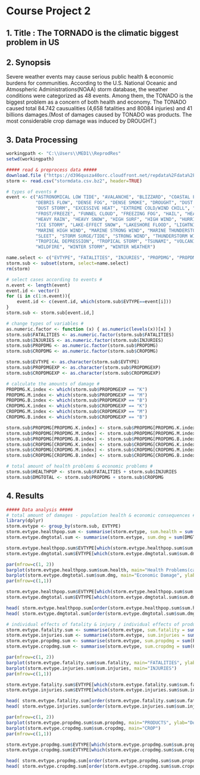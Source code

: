 Course Project 2
==============================================================

## 1. Title : The TORNADO is the climatic biggest problem in US 

## 2. Synopsis
  Severe weather events may cause serious public health & economic burdens for communities. According to the U.S. National Oceanic and Atmospheric Administrations(NOAA) storm database, the weather conditions were categorized as 48 events. Among them, the TONADO is the biggest problem as a concern of both health and economy. The TONADO caused total 84.742 causualities (4,658 fatalities and 80084 injuries) and 41 billions damages.(Most of damages caused by TONADO was products. The most considerable crop damage was induced by DROUGHT.)
  
 
## 3. Data Processing
```r
workingpath <- "C:\\Users\\MED1\\ReprodRes"
setwd(workingpath)

##### read & preprocess data #####
download.file ("https://d396qusza40orc.cloudfront.net/repdata%2Fdata%2FStormData.csv.bz2", "stormdata.csv.bz2")
storm <- read.csv("stormdata.csv.bz2", header=TRUE)

# types of events #
event <- c("ASTRONOMICAL LOW TIDE", "AVALANCHE", "BLIZZARD", "COASTAL FLOOD", "COLD/WIND CHILL",
           "DEBRIS FLOW", "DENSE FOG", "DENSE SMOKE", "DROUGHT", "DUST DEVIL",
		   "DUST STORM", "EXCESSIVE HEAT", "EXTREME COLD/WIND CHILL", "FLASH FLOOD", "FLOOD",
		   "FROST/FREEZE", "FUNNEL CLOUD", "FREEZING FOG", "HAIL", "HEAT",
		   "HEAVY RAIN", "HEAVY SNOW", "HIGH SURF", "HIGH WIND", "HURRICANE",
		   "ICE STORM", "LAKE-EFFECT SNOW", "LAKESHORE FLOOD", "LIGHTNING", "MARINE HAIL",
		   "MARINE HIGH WIND", "MARINE STRONG WIND", "MARINE THUNDERSTORM WIND", "RIP CURRENT", "SEICHE",
		   "SLEET", "STORM SURGE/TIDE", "STRONG WIND", "THUNDERSTORM WIND", "TORNADO",
		   "TROPICAL DEPRESSION", "TROPICAL STORM", "TSUNAMI", "VOLCANIC ASH", "WATERSPOUT",
		   "WILDFIRE", "WINTER STORM", "WINTER WEATHER")

name.select <- c("EVTYPE", "FATALITIES", "INJURIES", "PROPDMG", "PROPDMGEXP", "CROPDMG", "CROPDMGEXP")
storm.sub <- subset(storm, select=name.select)
rm(storm)

# select cases according to events #
n.event <- length(event)
event.id <- vector()
for (i in c(1:n.event)){
	event.id <- c(event.id, which(storm.sub$EVTYPE==event[i]))
}
storm.sub <- storm.sub[event.id,]

# change types of variables #
as.numeric.factor <- function (x) { as.numeric(levels(x))[x] }
storm.sub$FATALITIES <- as.numeric.factor(storm.sub$FATALITIES)
storm.sub$INJURIES <- as.numeric.factor(storm.sub$INJURIES)
storm.sub$PROPDMG <- as.numeric.factor(storm.sub$PROPDMG)
storm.sub$CROPDMG <- as.numeric.factor(storm.sub$CROPDMG)

storm.sub$EVTYPE <- as.character(storm.sub$EVTYPE)
storm.sub$PROPDMGEXP <- as.character(storm.sub$PROPDMGEXP)
storm.sub$CROPDMGEXP <- as.character(storm.sub$CROPDMGEXP)

# calculate the amounts of damage #
PROPDMG.K.index <- which(storm.sub$PROPDMGEXP == "K")
PROPDMG.M.index <- which(storm.sub$PROPDMGEXP == "M")
PROPDMG.B.index <- which(storm.sub$PROPDMGEXP == "B")
CROPDMG.K.index <- which(storm.sub$CROPDMGEXP == "K")
CROPDMG.M.index <- which(storm.sub$CROPDMGEXP == "M")
CROPDMG.B.index <- which(storm.sub$CROPDMGEXP == "B")

storm.sub$PROPDMG[PROPDMG.K.index] <- storm.sub$PROPDMG[PROPDMG.K.index] * 10^3
storm.sub$PROPDMG[PROPDMG.M.index] <- storm.sub$PROPDMG[PROPDMG.M.index] * 10^6
storm.sub$PROPDMG[PROPDMG.B.index] <- storm.sub$PROPDMG[PROPDMG.B.index] * 10^9
storm.sub$CROPDMG[CROPDMG.K.index] <- storm.sub$CROPDMG[CROPDMG.K.index] * 10^3
storm.sub$CROPDMG[CROPDMG.M.index] <- storm.sub$CROPDMG[CROPDMG.M.index] * 10^6
storm.sub$CROPDMG[CROPDMG.B.index] <- storm.sub$CROPDMG[CROPDMG.B.index] * 10^9

# total amount of health problems & economic problems #
storm.sub$HEALTHPOP <- storm.sub$FATALITIES + storm.sub$INJURIES
storm.sub$DMGTOTAL <- storm.sub$PROPDMG + storm.sub$CROPDMG
```

## 4. Results
```r
##### Data analysis #####
# total amount of damages - population health & economic consequences #
library(dplyr)
storm.evtype <- group_by(storm.sub, EVTYPE)
storm.evtype.healthpop.sum <- summarise(storm.evtype, sum.health = sum(HEALTHPOP, na.rm=TRUE))
storm.evtype.dmgtotal.sum <- summarise(storm.evtype, sum.dmg = sum(DMGTOTAL, na.rm=TRUE))

storm.evtype.healthpop.sum$EVTYPE[which(storm.evtype.healthpop.sum$sum.health == max(storm.evtype.healthpop.sum$sum.health))]
storm.evtype.dmgtotal.sum$EVTYPE[which(storm.evtype.dmgtotal.sum$sum.dmg == max(storm.evtype.dmgtotal.sum$sum.dmg))]
```

```r
par(mfrow=c(1, 2))
barplot(storm.evtype.healthpop.sum$sum.health, main="Health Problems(casuality)", ylab="persons")
barplot(storm.evtype.dmgtotal.sum$sum.dmg, main="Economic Damage", ylab="Dollars")
par(mfrow=c(1,1))
```

```r
storm.evtype.healthpop.sum$EVTYPE[which(storm.evtype.healthpop.sum$sum.health == max(storm.evtype.healthpop.sum$sum.health))]
storm.evtype.dmgtotal.sum$EVTYPE[which(storm.evtype.dmgtotal.sum$sum.dmg == max(storm.evtype.dmgtotal.sum$sum.dmg))]

head( storm.evtype.healthpop.sum[order(storm.evtype.healthpop.sum$sum.health, decreasing=TRUE),], 5 )
head( storm.evtype.dmgtotal.sum[order(storm.evtype.dmgtotal.sum$sum.dmg, decreasing=TRUE),], 5 )
```

```r
# individual effects of fatality & injury / individual effects of product & crop #
storm.evtype.fatality.sum <- summarise(storm.evtype, sum.fatality = sum(FATALITIES, na.rm=TRUE))
storm.evtype.injuries.sum <- summarise(storm.evtype, sum.injuries = sum(INJURIES, na.rm=TRUE))
storm.evtype.propdmg.sum <- summarise(storm.evtype, sum.propdmg = sum(PROPDMG, na.rm=TRUE))
storm.evtype.cropdmg.sum <- summarise(storm.evtype, sum.cropdmg = sum(CROPDMG, na.rm=TRUE))
```

```r
par(mfrow=c(1, 2))
barplot(storm.evtype.fatality.sum$sum.fatality, main="FATALITIES", ylab="persons")
barplot(storm.evtype.injuries.sum$sum.injuries, main="INJURIES")
par(mfrow=c(1,1))
```

```r
storm.evtype.fatality.sum$EVTYPE[which(storm.evtype.fatality.sum$sum.fatality == max(storm.evtype.fatality.sum$sum.fatality))]
storm.evtype.injuries.sum$EVTYPE[which(storm.evtype.injuries.sum$sum.injuries == max(storm.evtype.injuries.sum$sum.injuries))]

head( storm.evtype.fatality.sum[order(storm.evtype.fatality.sum$sum.fatality, decreasing=TRUE),], 5 )
head( storm.evtype.injuries.sum[order(storm.evtype.injuries.sum$sum.injuries, decreasing=TRUE),], 5 )
```

```r
par(mfrow=c(1, 2))
barplot(storm.evtype.propdmg.sum$sum.propdmg, main="PRODUCTS", ylab="Dollars")
barplot(storm.evtype.cropdmg.sum$sum.cropdmg, main="CROP")
par(mfrow=c(1,1))
```

```r
storm.evtype.propdmg.sum$EVTYPE[which(storm.evtype.propdmg.sum$sum.propdmg == max(storm.evtype.propdmg.sum$sum.propdmg))]
storm.evtype.cropdmg.sum$EVTYPE[which(storm.evtype.cropdmg.sum$sum.cropdmg == max(storm.evtype.cropdmg.sum$sum.cropdmg))]

head( storm.evtype.propdmg.sum[order(storm.evtype.propdmg.sum$sum.propdmg, decreasing=TRUE),], 5 )
head( storm.evtype.cropdmg.sum[order(storm.evtype.cropdmg.sum$sum.cropdmg, decreasing=TRUE),], 5 )
```
